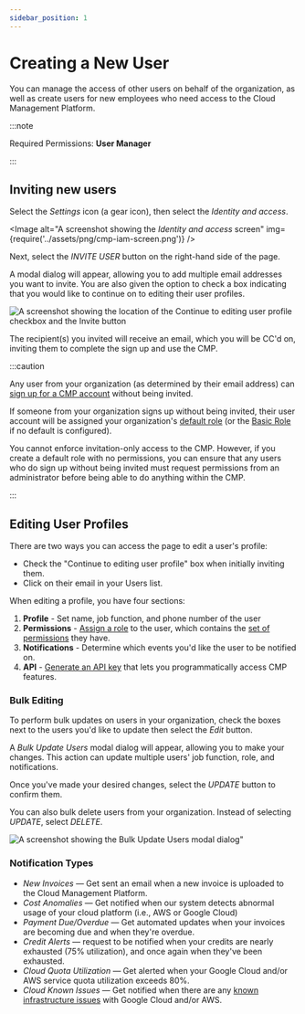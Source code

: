 ```yaml
---
sidebar_position: 1
---
```


# Creating a New User

You can manage the access of other users on behalf of the organization, as well as create users for new employees who need access to the Cloud Management Platform.

:::note

Required Permissions: **User Manager**

:::

## Inviting new users

Select the _Settings_ icon (a gear icon), then select the _Identity and access_.


<Image
  alt="A screenshot showing the _Identity and access_ screen"
  img={require('../assets/png/cmp-iam-screen.png')}
/>

Next, select the _INVITE USER_ button on the right-hand side of the page.

A modal dialog will appear, allowing you to add multiple email addresses you want to invite. You are also given the option to check a box indicating that you would like to continue on to editing their user profiles.

![A screenshot showing the location of the _Continue to editing user profile_ checkbox and the _Invite_ button](../assets/png/cmp-edit-user-profile-invite-button.png)

The recipient(s) you invited will receive an email, which you will be CC'd on, inviting them to complete the sign up and use the CMP.

:::caution

Any user from your organization (as determined by their email address) can [sign up for a CMP account](../general/log-in.mdx) without being invited.

If someone from your organization signs up without being invited, their user account will be assigned your organization's [default role](manage-roles.mdx#setting-a-default-role) (or the [Basic Role](manage-roles.mdx#basic-role) if no default is configured).

You cannot enforce invitation-only access to the CMP. However, if you create a default role with no permissions, you can ensure that any users who do sign up without being invited must request permissions from an administrator before being able to do anything within the CMP.

:::

## Editing User Profiles

There are two ways you can access the page to edit a user's profile:

- Check the "Continue to editing user profile" box when initially inviting them.
- Click on their email in your Users list.

When editing a profile, you have four sections:

1. **Profile** - Set name, job function, and phone number of the user
2. **Permissions** - [Assign a role](manage-roles.mdx) to the user, which contains the [set of permissions](user-permissions-explained.mdx) they have.
3. **Notifications** - Determine which events you'd like the user to be notified on.
4. **API** - [Generate an API key](https://developer.doit-intl.com/docs/start) that lets you programmatically access CMP features.

### Bulk Editing

To perform bulk updates on users in your organization, check the boxes next to the users you'd like to update then select the _Edit_ button.

A _Bulk Update Users_ modal dialog will appear, allowing you to make your changes. This action can update multiple users' job function, role, and notifications.

Once you've made your desired changes, select the _UPDATE_ button to confirm them.

You can also bulk delete users from your organization. Instead of selecting _UPDATE_, select _DELETE_.

![A screenshot showing the _Bulk Update Users_ modal dialog"](../assets/png/cmp-bulk-update-dialog.png)

### Notification Types

- _New Invoices_ &mdash; Get sent an email when a new invoice is uploaded to the Cloud Management Platform.
- _Cost Anomalies_ &mdash; Get notified when our system detects abnormal usage of your cloud platform (i.e., AWS or Google Cloud)
- _Payment Due/Overdue_ &mdash; Get automated updates when your invoices are becoming due and when they're overdue.
- _Credit Alerts_ &mdash; request to be notified when your credits are nearly exhausted (75% utilization), and once again when they've been exhausted.
- _Cloud Quota Utilization_ &mdash; Get alerted when your Google Cloud and/or AWS service quota utilization exceeds 80%.
- _Cloud Known Issues_ &mdash; Get notified when there are any [known infrastructure issues](../services/consulting-support/cloud-incidents.mdx) with Google Cloud and/or AWS.
